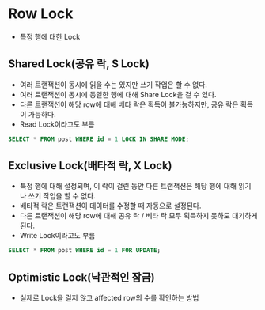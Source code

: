# Row Lock
- 특정 행에 대한 Lock

## Shared Lock(공유 락, S Lock)
- 여러 트랜잭션이 동시에 읽을 수는 있지만 쓰기 작업은 할 수 없다.
- 여러 트랜잭션이 동시에 동일한 행에 대해 Share Lock을 걸 수 있다.
- 다른 트랜잭션이 해당 row에 대해 베타 락은 획득이 불가능하지만, 공유 락은 획득이 가능하다.
- Read Lock이라고도 부름

```SQL
SELECT * FROM post WHERE id = 1 LOCK IN SHARE MODE;
```

## Exclusive Lock(배타적 락, X Lock)
- 특정 행에 대해 설정되며, 이 락이 걸린 동안 다른 트랜잭션은 해당 행에 대해 읽기나 쓰기 작업을 할 수 없다.
- 배타적 락은 트랜잭션이 데이터를 수정할 때 자동으로 설정된다.
- 다른 트랜잭션이 해당 row에 대해 공유 락 / 베타 락 모두 획득하지 못하도 대기하게 된다.
- Write Lock이라고도 부름

```SQL
SELECT * FROM post WHERE id = 1 FOR UPDATE;
```

## Optimistic Lock(낙관적인 잠금)
- 실제로 Lock을 걸지 않고 affected row의 수를 확인하는 방법